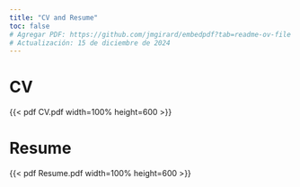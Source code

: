 ```yaml
---
title: "CV and Resume"
toc: false
# Agregar PDF: https://github.com/jmgirard/embedpdf?tab=readme-ov-file
# Actualización: 15 de diciembre de 2024
---
```


# CV

{{< pdf CV.pdf width=100% height=600 >}}


# Resume

{{< pdf Resume.pdf width=100% height=600 >}} 


